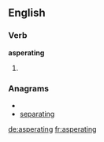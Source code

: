 ==English==

===Verb===
'''asperating'''

# {{present participle of|[[asperate]]}}

===Anagrams===
* {{alphagram|aaeginprst}}
* [[separating#English|separating]]

[[de:asperating]]
[[fr:asperating]]